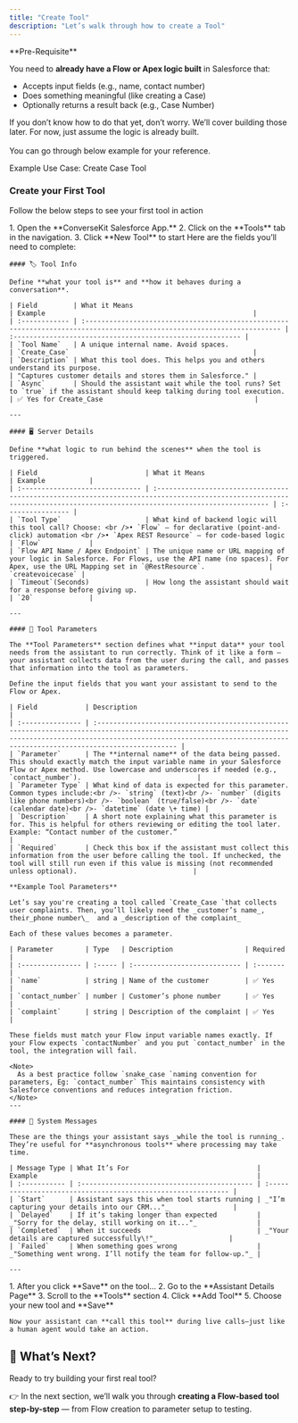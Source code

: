 ```yaml
---
title: "Create Tool"
description: "Let’s walk through how to create a Tool"
---
```


<Note>
  **Pre-Requisite**

  You need to **already have a Flow or Apex logic built** in Salesforce that:

  - Accepts input fields (e.g., name, contact number)
  - Does something meaningful (like creating a Case)
  - Optionally returns a result back (e.g., Case Number)

  If you don’t know how to do that yet, don’t worry. We’ll cover building those later. For now, just assume the logic is already built.\
  \
  You can go through below example for your reference.

  <Card title="Flow Tools" icon="sparkles">
    Example Use Case: Create Case Tool
  </Card>
</Note>

### Create your First Tool

Follow the below steps to see your first tool in action

<Steps>
  <Step title="Step 1: Go to Tools Tab">
    1. Open the **ConverseKit Salesforce App.**
    2. Click on the **Tools** tab in the navigation.
    3. Click **New Tool** to start
  </Step>
  <Step title="Step 2: Fill in Tool Information">
    Here are the fields you’ll need to complete:

    #### 🏷 Tool Info

    Define **what your tool is** and **how it behaves during a conversation**.

    | Field         | What it Means                                                                                                            | Example                                                    |
    | :------------ | :----------------------------------------------------------------------------------------------------------------------- | :--------------------------------------------------------- |
    | `Tool Name`   | A unique internal name. Avoid spaces.                                                                                    | `Create_Case`                                              |
    | `Description` | What this tool does. This helps you and others understand its purpose.                                                   | "Captures customer details and stores them in Salesforce." |
    | `Async`       | Should the assistant wait while the tool runs? Set to `true` if the assistant should keep talking during tool execution. | ✅ Yes for Create_Case                                      |

    ---

    #### 🖥 Server Details

    Define **what logic to run behind the scenes** when the tool is triggered.

    | Field                           | What it Means                                                                                                                                                             | Example           |
    | :------------------------------ | :------------------------------------------------------------------------------------------------------------------------------------------------------------------------ | :---------------- |
    | `Tool Type`                     | What kind of backend logic will this tool call? Choose: <br />• `Flow` – for declarative (point-and-click) automation <br />• `Apex REST Resource` – for code-based logic | `Flow`            |
    | `Flow API Name / Apex Endpoint` | The unique name or URL mapping of your logic in Salesforce. For Flows, use the API name (no spaces). For Apex, use the URL Mapping set in `@RestResource`.                | `createvoicecase` |
    | `Timeout`(Seconds)              | How long the assistant should wait for a response before giving up.                                                                                                       | `20`              |

    ---

    #### 🧾 Tool Parameters

    The **Tool Parameters** section defines what **input data** your tool needs from the assistant to run correctly. Think of it like a form — your assistant collects data from the user during the call, and passes that information into the tool as parameters.

    Define the input fields that you want your assistant to send to the Flow or Apex.

    | Field            | Description                                                                                                                                                                                                                             |
    | :--------------- | :-------------------------------------------------------------------------------------------------------------------------------------------------------------------------------------------------------------------------------------- |
    | `Parameter`      | The **internal name** of the data being passed. This should exactly match the input variable name in your Salesforce Flow or Apex method. Use lowercase and underscores if needed (e.g., `contact_number`).                             |
    | `Parameter Type` | What kind of data is expected for this parameter. Common types include:<br />- `string` (text)<br />- `number` (digits like phone numbers)<br />- `boolean` (true/false)<br />- `date` (calendar date)<br />- `datetime` (date \+ time) |
    | `Description`    | A short note explaining what this parameter is for. This is helpful for others reviewing or editing the tool later. Example: “Contact number of the customer.”                                                                          |
    | `Required`       | Check this box if the assistant must collect this information from the user before calling the tool. If unchecked, the tool will still run even if this value is missing (not recommended unless optional).                             |

    **Example Tool Parameters**

    Let’s say you're creating a tool called `Create_Case `that collects user complaints. Then, you’ll likely need the _customer’s name_, their_phone number\_  and a _description of the complaint_

    Each of these values becomes a parameter.

    | Parameter        | Type   | Description                  | Required |
    | :--------------- | :----- | :--------------------------- | :------- |
    | `name`           | string | Name of the customer         | ✅ Yes    |
    | `contact_number` | number | Customer’s phone number      | ✅ Yes    |
    | `complaint`      | string | Description of the complaint | ✅ Yes    |

    These fields must match your Flow input variable names exactly. If your Flow expects `contactNumber` and you put `contact_number` in the tool, the integration will fail.

    <Note>
      As a best practice follow `snake_case `naming convention for parameters, Eg: `contact_number` This maintains consistency with Salesforce conventions and reduces integration friction.
    </Note>
    ---

    #### 📢 System Messages

    These are the things your assistant says _while the tool is running_. They’re useful for **asynchronous tools** where processing may take time.

    | Message Type | What It’s For                                | Example                                                       |
    | :----------- | :------------------------------------------- | :------------------------------------------------------------ |
    | `Start`      | Assistant says this when tool starts running | _"I’m capturing your details into our CRM..."_                |
    | `Delayed`    | If it’s taking longer than expected          | _"Sorry for the delay, still working on it..."_               |
    | `Completed`  | When it succeeds                             | _"Your details are captured successfully\!"_                  |
    | `Failed`     | When something goes wrong                    | _"Something went wrong. I’ll notify the team for follow-up."_ |

    ---
  </Step>
  <Step title="Step 3: Save and Link to Assistant">
    1. After you click **Save** on the tool…
    2. Go to the **Assistant Details Page**
    3. Scroll to the **Tools** section
    4. Click **Add Tool**
    5. Choose your new tool and **Save**

    Now your assistant can **call this tool** during live calls—just like a human agent would take an action.
  </Step>
</Steps>

## 🚀 What’s Next?

Ready to try building your first real tool?

👉 In the next section, we’ll walk you through **creating a Flow-based tool step-by-step** — from Flow creation to parameter setup to testing.